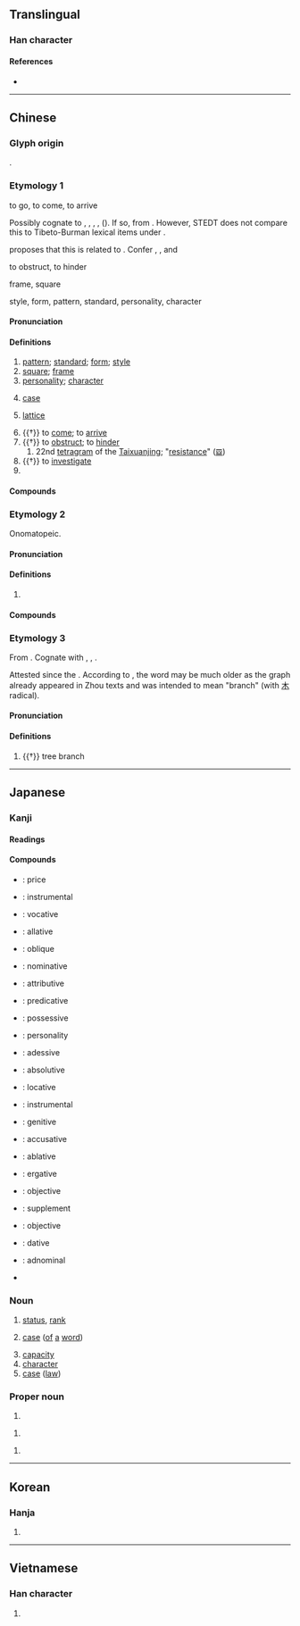 {{character info/new}}
==Translingual==
{{stroke order|strokes=10}}

===Han character===
{{Han char|rn=75|rad=木|as=06|sn=10|four=|canj=DHER|ids=⿰木各}}

====References====
* {{Han ref|kx=0524.110|dkj=14749|dj=0912.130|hdz=21203.060|uh=683C|ud=26684|bh=AEE6|bd=44774}}

----

==Chinese==
{{zh-forms}}

===Glyph origin===
{{Han etyl}}
{{Han compound|木|t1=wood|各|ls=psc|c1=s|c2=p}}.

===Etymology 1===
;to go, to come, to arrive
Possibly cognate to {{cog|bo|tr='gro-ba|t=to go, walk, travel}}, {{m|bo|tr='gro-ba-po|t=traveler}}, {{m|bo|tr='gron-pa|t=to go, travel}}, {{m|bo|tr=mgron|t=guess}}, {{m|bo|tr=gron-kʰaŋ|t=inn}} ({{zh-ref|Geilich, 1994}}). If so, from {{der|zh|sit-pro|*grwat||to go through, to travel}}. However, STEDT does not compare this to Tibeto-Burman lexical items under {{m|sit-pro|*grwat}}.

{{zh-ref|Baxter (1992)}} proposes that this is related to {{och-l|路|road}}. Confer {{och-l|客|guest, visitor}}, {{och-l|旅|travel, lodge}}, and {{och-l|行|to go}}
;to obstruct, to hinder
{{rfe|zh}}

;frame, square
{{rfe|zh}}

;style, form, pattern, standard, personality, character
{{rfe|zh|Semantically derived from "square, frame" sense?}}

====Pronunciation====
{{zh-pron
|m=gé
|m-s=
|c=gaak3,gaak3-2
|c_note=gaak3-2 - "square"
|c-t=
|g=
|h=gd=gag5/gêd5
|h_note=gag5 - "square"; gêd5 - other senses (including "pattern", "personality")
|j=
|mb=gă̤
|md=gáh/gáik
|md_note=gáh - vernacular; gáik - literary
|mn=xm,qz,tw:keh/zz:keeh/xm,zz,tw:kek/qz:kiak
|mn_note=keh/keeh - vernacular; kek/kiak - literary
|mn-t=gêh4
|w=4kaq
|x=
|mc=y
|oc=y
|cat=n,v,pn
}}

====Definitions====
{{zh-hanzi}}

# [[pattern]]; [[standard]]; [[form]]; [[style]]
# [[square]]; [[frame]]
# [[personality]]; [[character]]
# {{lb|zh|grammar}} [[case]]
# {{lb|zh|mathematics}} [[lattice]]
# {{†}} to [[come]]; to [[arrive]]
# {{†}} to [[obstruct]]; to [[hinder]]
## 22nd [[tetragram]] of the [[Taixuanjing]]; "[[resistance]]" ([[𝌛]])
# {{†}} to [[investigate]]
# {{surname|lang=zh}}

====Compounds====
{{zh-der|不拘一格|嚴格|不夠格|別具一格|價格|做格|優格|單位價格|品格|單格臨書|亞格拉|兩重人格|影格|保留價格|別創新格|升格|巴格達|內格:inessive case|出格:elative case|感格|庫穆塔格|品格教育|合格賽|保證價格|三等九格|形格勢禁|引格|布格河|合格|主格|定格|偏格|句格|不變價格|多重人格|布拉格|到岸價格|性格悲劇|列寧格勒|失格|僻格剌子|不合格|培格索斯|性格|品格清高|固定格式|及格|價格凍結|停格|國格|屍格|夠格|多重性格|國際人格|反常人格|公定價格|募格|九宮格|修辭格|李峪風格|破格|格高意遠|格殺|格瑞那達|方格紙|方格|格力|格古通今|扞格不通|格目|格別烏|獨具一格|格物|格式|格調|戰格|朗格的|炮格|格於環境|捲簾格|皮格|格斃|獨樹一格|批發價格|所有格|格開|格格|格致|格局|樣格:essive case|欠格:abessive case|拆字格|爾格|格度|爬格子|格子紙|架架格格|格眼|格扇|格老子的|空格兒|格子眼|格里曆|格磔|格於成例|格律|正格|扞格不入|格魯派|標格|格子|捌格|格登|眼格|真格的|格子布|治家格言|獨創一格|格物窮理|格地地|格詩|格範|格林童話|格外|格言|窗格|格喳|格林威治|新英格蘭|海格立斯|格樣|產地價格|格格不入|格正|格鬥|格陵蘭|格義|格磴兒|格物致知|格殺勿論|格心|格但斯克|書格|格登登|民族性格|文格|格牌|擺格|扞格|貝爾格勒|葉子格|鉤輈格磔|誠可格天|重置價格|華格納|筆格|體格檢查|轆轤格|頂格|考格|高格調|等值價格|英格蘭|超格|逾格|裁格|離格:ablative case|離格兒|騰格里湖|香格里拉|體格|自成一格|麗格海棠|聊備一格|降格|輝格黨|資格|說真格的|風格|蘇格蘭|規格|零售價格|雙重人格|降格以求|降格仿諷|表格|骨格|骨格不凡|詩格|色楞格河|賞格|膩格格|與格:dative case|格爾木|大格勒}}

===Etymology 2===
Onomatopeic.

====Pronunciation====
{{zh-pron
|m=gē
|cat=a
}}

====Definitions====
{{zh-hanzi}}

# {{n-g|An [[onomatopoeia]]}}

====Compounds====
{{zh-der|格登|格格:gēgē}}

===Etymology 3===
From {{der|zh|sit-pro|*s-ka(:)k||fork, branch, crotch}}. Cognate with {{cog|apt|á-'''ha'''||branch}}, {{cog|lus|kâk||fork of a tree}}, {{cog|my|tr=a-khak|t=tree branch}}.

Attested since the {{w|Northern and Southern dynasties|Northern and Southern dynasties period}}. According to {{zh-ref|Schuessler (2007)}}, the word may be much older as the graph already appeared in Zhou texts and was intended to mean "branch" (with [[木]] radical).

====Pronunciation====
{{zh-pron
|m=gè
|cat=a
}}

====Definitions====
{{zh-hanzi}}

# {{†}} tree branch
----

==Japanese==
===Kanji===
{{ja-kanji|rs=木06}}

====Readings====
{{ja-readings
|goon=きゃく
|kanon=かく
|kanyoon=こう
|kun=ただ-す, いた-る
}}

====Compounds====
* {{ja-r|価%格|か%かく}}: price
* {{ja-r|具%格|ぐ%かく}}: instrumental
* {{ja-r|呼%格|こ%かく}}: vocative
* {{ja-r|向%格|こう%かく}}: allative
* {{ja-r|斜%格|しゃ%かく}}: oblique
* {{ja-r|主%格|しゅ%かく}}: nominative
* {{ja-r|修%飾%格|しゅう%しょく%かく}}: attributive {{attention|ja|?}}
* {{ja-r|述%格|じゅっ%かく}}: predicative
* {{ja-r|所%有%格|しょ%ゆう%かく}}: possessive
* {{ja-r|人%格|じん%かく}}: personality
* {{ja-r|接%格|せっ%かく}}: adessive
* {{ja-r|絶%対%格|ぜっ%たい%かく}}: absolutive
* {{ja-r|前%置%格|ぜん%ち%かく}}: locative
* {{ja-r|造%格|ぞう%かく}}: instrumental
* {{ja-r|属%格|ぞっ%かく}}: genitive
* {{ja-r|対%格|たい%かく}}: accusative
* {{ja-r|奪%格|だっ%かく}}: ablative
* {{ja-r|能%格|のう%かく}}: ergative
* {{ja-r|賓%格|ひん%かく}}: objective
* {{ja-r|補%格|ほ%かく}}: supplement
* {{ja-r|目%的%格|もく%てき%かく}}: objective
* {{ja-r|与%格|よ%かく}}: dative
* {{ja-r|連%体%格|れん%たい%かく}}: adnominal
* {{ja-r|格%助%詞|かく%じょ%し}}
===Noun===
{{ja-kanjitab|かく|yomi=kanon}}
{{ja-noun|かく}}

# [[status]], [[rank]]
# {{lb|ja|grammar|sort=かく}} [[case]] ([[of]] [[a]] [[word]])
# [[capacity]]
# [[character]]
# [[case]] ([[law]])

===Proper noun===
{{ja-pos|proper|いたる}}

# {{given name|male|lang=ja|sort=いたる}}

{{ja-pos|proper|かく}}

# {{given name|male|lang=ja|sort=かく}}

{{ja-pos|proper|とおる}}

# {{given name|male|lang=ja|sort=とおる}}

----

==Korean==

===Hanja===
{{ko-hanja|hangeul=[[격]], [[낙]]|eumhun=|rv=gyeok, nak|mr=kyŏk, nak|y=kyek, nak}}

# {{defn|lang=ko|sort=木06}}

----

==Vietnamese==

===Han character===
{{vi-hantu|[[cách]], [[ghếch]]|rs=木06}}

# {{defn|lang=vi|sort=木06}}